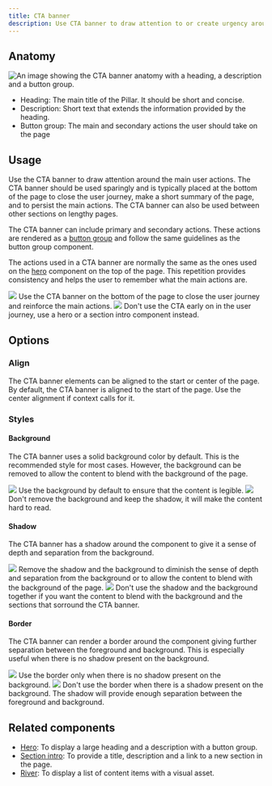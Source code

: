 ```yaml
---
title: CTA banner
description: Use CTA banner to draw attention to or create urgency around a user action.
---
```



## Anatomy

![An image showing the CTA banner anatomy with a heading, a description and a button group.](https://github.com/primer/brand/assets/912236/779c909d-21eb-42b8-b3dd-963e0113102c)

- Heading: The main title of the Pillar. It should be short and concise.
- Description: Short text that extends the information provided by the heading.
- Button group: The main and secondary actions the user should take on the page

## Usage

Use the CTA banner to draw attention around the main user actions. The CTA banner should be used sparingly and is typically placed at the bottom of the page to close the user journey,
make a short summary of the page, and to persist the main actions. The CTA banner can also be used between other sections on lengthy pages.

The CTA banner can include primary and secondary actions. These actions are rendered as a [button group](/components/ButtonGroup) and follow the same guidelines as the button group component.

The actions used in a CTA banner are normally the same as the ones used on the [hero](/components/Hero) component on the top of the page. This repetition provides consistency and helps the user to remember what the main actions are.

<DoDontContainer>
  <Do>
    <img src="https://github.com/primer/brand/assets/912236/952c6855-139b-42c1-a5df-ae3574c02f3c" />
    <Caption>
      Use the CTA banner on the bottom of the page to close the user journey and
      reinforce the main actions.
    </Caption>
  </Do>
  <Dont>
    <img src="https://github.com/primer/brand/assets/912236/389a4458-a558-4f8f-9656-d1aa51c82b3e" />
    <Caption>
      Don't use the CTA early on in the user journey, use a hero or a section intro
      component instead.
    </Caption>
  </Dont>
</DoDontContainer>

## Options

### Align

The CTA banner elements can be aligned to the start or center of the page. By default, the CTA banner is aligned to the start of the page. Use the center alignment if context calls for it.

### Styles

#### Background

The CTA banner uses a solid background color by default. This is the recommended style for most cases. However, the background can be removed to allow the content to blend with the background of the page.

<DoDontContainer>
  <Do>
    <img src="https://github.com/primer/brand/assets/912236/1a142793-0293-4fdd-8eca-a99c8325e340" />
    <Caption>
      Use the background by default to ensure that the content is legible.
    </Caption>
  </Do>
  <Dont>
    <img src="https://github.com/primer/brand/assets/912236/4d49b984-7baa-4f9e-a1f6-d4214640a4f7" />
    <Caption>
      Don't remove the background and keep the shadow, it will make the content
      hard to read.
    </Caption>
  </Dont>
</DoDontContainer>

#### Shadow

The CTA banner has a shadow around the component to give it a sense of depth and separation from the background.

<DoDontContainer>
  <Do>
    <img src="https://github.com/primer/brand/assets/912236/22ccf3b3-7bed-4997-9b28-4d0d298386ac" />
    <Caption>
      Remove the shadow and the background to diminish the sense of depth and
      separation from the background or to allow the content to blend with the
      background of the page.
    </Caption>
  </Do>
  <Dont>
    <img src="https://github.com/primer/brand/assets/912236/a87c2851-41f4-41c5-810a-47b6270b1173" />
    <Caption>
      Don't use the shadow and the background together if you want the content
      to blend with the background and the sections that sorround the CTA
      banner.
    </Caption>
  </Dont>
</DoDontContainer>

#### Border

The CTA banner can render a border around the component giving further separation between the foreground and background. This is especially useful when there is no shadow present on the background.

<DoDontContainer>
  <Do>
    <img src="https://github.com/primer/brand/assets/912236/a50c6341-6794-4e94-84bb-5351aad58151" />
    <Caption>
      Use the border only when there is no shadow present on the background.
    </Caption>
  </Do>
  <Dont>
    <img src="https://github.com/primer/brand/assets/912236/16d47d54-6d42-495b-975e-286cf3c73660" />
    <Caption>
      Don't use the border when there is a shadow present on the background. The
      shadow will provide enough separation between the foreground and
      background.
    </Caption>
  </Dont>
</DoDontContainer>

## Related components

- [Hero](/components/Hero): To display a large heading and a description with a button group.
- [Section intro](/components/SectionIntro): To provide a title, description and a link to a new section in the page.
- [River](/components/River): To display a list of content items with a visual asset.
